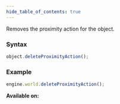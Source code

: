 ```yaml
---
hide_table_of_contents: true
---
```



Removes the proximity action for the object.

### Syntax

```js
object.deleteProximityAction();
```

### Example

```js
engine.world.deleteProximityAction();
```

**Available on:** <ClientTag />
